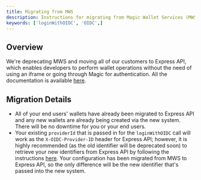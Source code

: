 ```yaml
---
title: Migrating from MWS
description: Instructions for migrating from Magic Wallet Services (MWS) to Express API for wallet operations.
keywords: ['loginWithOIDC', 'OIDC',]
---
```


## Overview

We're deprecating MWS and moving all of our customers to Express API, which enables developers to perform wallet operations without the need of using an iframe or going through Magic for authentication. All the documentation is available [here](/api-wallets/express-api/overview).

## Migration Details

- All of your end users' wallets have already been migrated to Express API and any new wallets are already being created via the new system. There will be no downtime for you or your end users.
- Your existing `providerId` that is passed in for the `loginWithOIDC` call will work as the `X-OIDC-Provider-ID` header for Express API; however, it is highly recommended (as the old identifier will be deprecated soon) to retrieve your new identifiers from Express API by following the instructions [here](/api-wallets/express-api/identity-provider#get-identity-providers). Your configuration has been migrated from MWS to Express API, so the only difference will be the new identifier that's passed into the new system.